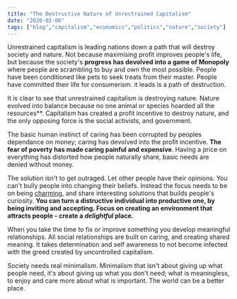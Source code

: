```yaml
---
title: "The Destructive Nature of Unrestrained Capitalism"
date: "2020-02-06"
tags: ["blog","capitalism","economics","politics","nature","society"]
---
```

Unrestrained capitalism is leading nations down a path that will destroy society and nature. Not because maximising profit improves people's life, but because the society's **progress has devolved into a game of Monopoly** where people are scrambling to buy and own the most possible. People have been conditioned like pets to seek treats from their master. People have committed their life for consumerism. it leads is a path of destruction.

It is clear to see that unrestrained capitalism is destroying nature. Nature evolved into balance because no one animal or species hoarded all the resources**. Capitalism has created a profit incentive to destroy nature, and the only opposing force is the social activists, and government.

The basic human instinct of caring has been corrupted by peoples dependance on money; caring has devolved into the profit incentive. **The fear of poverty has made caring painful and expensive**. Having a price on everything has distorted how people naturally share, basic needs are denied without money. 

The solution isn't to get outraged. Let other people have their opinions. You can't bully people into changing their beliefs. Instead the focus needs to be on being [charming](https://areomagazine.com/2017/10/28/how-not-to-de-radicalize-a-twitter-neo-nazi/), and share interesting solutions that builds people's curiosity. **You can turn a distructive individual into productive one, by being inviting and accepting. Focus on creating an environment that attracts people - create a *delightful* place.**

When you take the time to fix or improve something you develop meaningful relationships. All social relationships are built on caring, and creating shared meaning. It takes determination and self awareness to not become infected with the greed created by uncontrolled capitalism.

Society needs real minimalism. Minimalism that isn't about giving up what people need, it's about giving up what you don't need; what is meaningless, to enjoy and care more about what is important. The world can be a better place.

